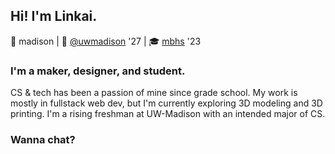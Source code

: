 ## Hi! I'm Linkai.
📍 madison | 🏫 [@uwmadison](https://wisc.edu) '27 | 🎓 [mbhs](https://mbhs.edu) '23

### I'm a maker, designer, and student.
CS & tech has been a passion of mine since grade school. My work is mostly in <span className="text-theme-primaryVariant font-medium">fullstack web dev</span>, but I'm currently exploring <span className="text-theme-primaryVariant font-medium">3D modeling</span> and <span className="text-theme-primaryVariant font-medium">3D printing</span>. I'm a rising freshman at UW-Madison with an intended major of CS.

### Wanna chat?
<Socials/>